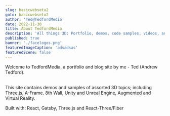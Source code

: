 ```yaml
---
slug: basicwebsetu2
goto: basicwebsetu2
author: 'Ted@TedfordMedia'
date: 2022-11-30
title: About TedfordMedia
description: 'All things 3D: Portfolio, demos, code samples, videos, and more.'
published: true
banner: './facelogos.png' 
featuredImageCaption: 'adsadsas'
featuredScene: false
---
```


<Layout>
Welcome to TedfordMedia, a portfolio and blog site by me - Ted (Andrew Tedford).  <br/><br/>

This site contains demos and samples of assorted 3D topcs; including Three.js, A-Frame. 8th Wall, Unity and Unreal Engine, Augmented and Virtual Reality.

Built with: React, Gatsby, Three.js and React-Three/Fiber 
</Layout>

  
 